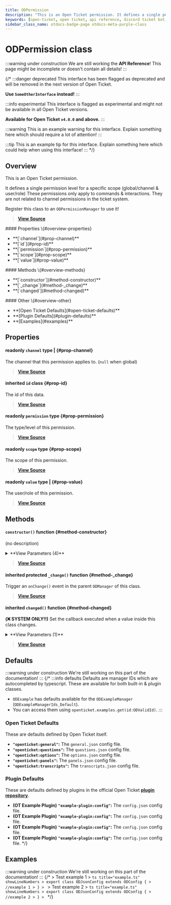 ```yaml
---
title: ODPermission
description: "This is an Open Ticket permission. It defines a single permission level for a specific scope (global/channel & user/role)"
keywords: [open-ticket, open ticket, api reference, discord ticket bot, class]
sidebar_class_name: otdocs-badge-page otdocs-meta-purple-class
---
```

<head>
    <link rel="apple-touch-icon" href="/img/logo_vertical.png"/>
</head>

# ODPermission <M color="purple">class</M>

:::warning under construction
We are still working the **API Reference**! This page might be incomplete or doesn't contain all details!
:::

{/*
:::danger deprecated
This interface has been flagged as deprecated and will be removed in the next version of Open Ticket.

**Use `SomeOtherInterface` instead!**
:::

:::info experimental
This interface is flagged as experimental and might not be available in all Open Ticket versions.

**Available for Open Ticket `v4.0.0` and above.**
:::

:::warning
This is an example warning for this interface. Explain something here which should require a lot of attention!
:::

:::tip
This is an example tip for this interface. Explain something here which could help when using this interface!
:::
*/}

## Overview
This is an Open Ticket permission.

It defines a single permission level for a specific scope (global/channel & user/role)
These permissions only apply to commands & interactions.
They are not related to channel permissions in the ticket system.

Register this class to an `ODPermissionManager` to use it!

> [**View Source**](https://otgithub.dj-dj.be/tree/main/src/core/api/modules/permission.ts#L59)

<FlexHorizontal>
<div style={{width:"30%"}}>
    #### Properties \{#overview-properties}
    <ul>
        <li>**[`channel`](#prop-channel)**</li>
        <li>**[`id`](#prop-id)**</li>
        <li>**[`permission`](#prop-permission)**</li>
        <li>**[`scope`](#prop-scope)**</li>
        <li>**[`value`](#prop-value)**</li>
    </ul>
</div>
<div style={{width:"30%"}}>
    #### Methods \{#overview-methods}
    <ul>
        <li>**[`constructor`](#method-constructor)**</li>
        <li>**[`_change`](#method-_change)**</li>
        <li>**[`changed`](#method-changed)**</li>
    </ul>
</div>
<div style={{width:"30%"}}>
    #### Other \{#overview-other}
    <ul>
        <li>**[Open Ticket Defaults](#open-ticket-defaults)**</li>
        <li>**[Plugin Defaults](#plugin-defaults)**</li>
        <li>**[Examples](#examples)**</li>
    </ul>
</div>
</FlexHorizontal>

## Properties
<Divider></Divider>
#### <C color="brown">readonly</C> `channel` <M color="brown">type</M> <ApiBlock><ApiUrl url="js:null" label="null"/>|<ApiUrl url="https://discord.js.org/docs/packages/discord.js/main/Channel:TypeAlias" label="discord.Channel"/></ApiBlock> \{#prop-channel}
The channel that this permission applies to. (`null` when global)

> [**View Source**](https://otgithub.dj-dj.be/tree/main/src/core/api/modules/permission.ts#L67)

<Divider></Divider>
#### <C color="purple">inherited</C> `id` <M color="purple">class</M> <ApiBlock><ApiUrl url="class:ODId" label="api.ODId"/></ApiBlock> \{#prop-id}
The id of this data.

> [**View Source**](https://otgithub.dj-dj.be/tree/main/src/core/api/modules/base.ts#L172)

<Divider></Divider>
#### <C color="brown">readonly</C> `permission` <M color="brown">type</M> <ApiBlock><ApiUrl url="type:ODPermissionType" label="api.ODPermissionType"/></ApiBlock> \{#prop-permission}
The type/level of this permission.

> [**View Source**](https://otgithub.dj-dj.be/tree/main/src/core/api/modules/permission.ts#L63)

<Divider></Divider>
#### <C color="brown">readonly</C> `scope` <M color="brown">type</M> <ApiBlock><ApiUrl url="type:ODPermissionScope" label="api.ODPermissionScope"/></ApiBlock> \{#prop-scope}
The scope of this permission.

> [**View Source**](https://otgithub.dj-dj.be/tree/main/src/core/api/modules/permission.ts#L61)

<Divider></Divider>
#### <C color="brown">readonly</C> `value` <M color="brown">type</M> <ApiBlock><ApiUrl url="https://discord.js.org/docs/packages/discord.js/main/User:Class" label="discord.User"/>|<ApiUrl url="https://discord.js.org/docs/packages/discord.js/main/Role:Class" label="discord.Role"/></ApiBlock> \{#prop-value}
The user/role of this permission.

> [**View Source**](https://otgithub.dj-dj.be/tree/main/src/core/api/modules/permission.ts#L65)

<Divider></Divider>

## Methods
<Divider></Divider>
#### `constructor()` <M color="orange">function</M> <ApiBlock><ApiUrl url="class:ODPermission" label="api.ODPermission"/></ApiBlock> \{#method-constructor}
(no description)

<details>
<summary>**View Parameters (4)**</summary>
- **`id`:** <M color="brown">type</M> <ApiBlock><ApiUrl url="type:ODValidId" label="api.ODValidId"/></ApiBlock> - Parameter Description Lorem Ipsum.
- **`scope`:** <M color="brown">type</M> <ApiBlock>"global-user"</ApiBlock> - Parameter Description Lorem Ipsum.
- **`permission`:** <M color="brown">type</M> <ApiBlock><ApiUrl url="type:ODPermissionType" label="api.ODPermissionType"/></ApiBlock> - Parameter Description Lorem Ipsum.
- **`value`:** <M color="brown">type</M> <ApiBlock><ApiUrl url="https://discord.js.org/docs/packages/discord.js/main/User:Class" label="discord.User"/></ApiBlock> - Parameter Description Lorem Ipsum.
</details>

> [**View Source**](https://otgithub.dj-dj.be/tree/main/src/core/api/modules/permission.ts#L69)

<Divider></Divider>
#### <C color="orange">inherited</C> <C color="orange">protected</C> `_change()` <M color="orange">function</M> <ApiBlock><ApiUrl url="js:void" label="void"/></ApiBlock> \{#method-_change}
Trigger an `onChange()` event in the parent `ODManager` of this class.



> [**View Source**](https://otgithub.dj-dj.be/tree/main/src/core/api/modules/base.ts#L108)

<Divider></Divider>
#### <C color="orange">inherited</C> `changed()` <M color="orange">function</M> <ApiBlock><ApiUrl url="js:void" label="void"/></ApiBlock> \{#method-changed}
**(❌ SYSTEM ONLY!!)** Set the callback executed when a value inside this class changes.

<details>
<summary>**View Parameters (1)**</summary>
- **`callback`:** <M color="brown">type</M> <ApiBlock><ApiUrl url="js:null" label="null"/>|(() => <ApiUrl url="js:void" label="void"/>)</ApiBlock> - Parameter Description Lorem Ipsum.
</details>

> [**View Source**](https://otgithub.dj-dj.be/tree/main/src/core/api/modules/base.ts#L119)

<Divider></Divider>

## Defaults
:::warning under construction
We're still working on this part of the documentation!
:::
{/*
:::info defaults
Defaults are manager IDs which are autocompleted by typescript. These are available for both built-in & plugin classes.
- `ODExample` has defaults available for the `ODExampleManager` (`ODExampleManagerIds_Default`).
- You can access them using `openticket.examples.get(id:ODValidId)`.
:::

### Open Ticket Defaults
These are defaults defined by Open Ticket itself.
- **`"openticket:general"`:** The `general.json` config file.
- **`"openticket:questions"`:** The `questions.json` config file.
- **`"openticket:options"`:** The `options.json` config file.
- **`"openticket:panels"`:** The `panels.json` config file.
- **`"openticket:transcripts"`:** The `transcripts.json` config file.

### Plugin Defaults
These are defaults defined by plugins in the official Open Ticket [**plugin repository**](https://odplugins.dj-dj.be/tree/main/open-ticket).
- <C color="blue">**(OT Example Plugin)**</C> **`"example-plugin:config"`:** The `config.json` config file.
- <C color="blue">**(OT Example Plugin)**</C> **`"example-plugin:config"`:** The `config.json` config file.
- <C color="blue">**(OT Example Plugin)**</C> **`"example-plugin:config"`:** The `config.json` config file.
- <C color="blue">**(OT Example Plugin)**</C> **`"example-plugin:config"`:** The `config.json` config file.
*/}

## Examples
:::warning under construction
We're still working on this part of the documentation!
:::
{/*
<Tabs>
    <TabItem value="First Example">
    > Test example 1
    > ```ts title="example.ts" showLineNumbers
    > export class ODJsonConfig extends ODConfig {
    >     //example 1
    > }
    > ```
    </TabItem>
    <TabItem value="Second Example">
    > Test example 2
    > ```ts title="example.ts" showLineNumbers
    > export class ODJsonConfig extends ODConfig {
    >     //example 2
    > }
    > ```
    </TabItem>
</Tabs>
*/}

